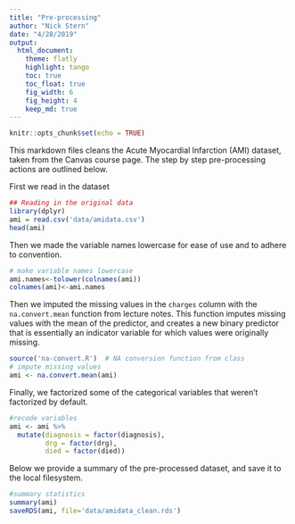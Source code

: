 ```yaml
---
title: "Pre-processing"
author: "Nick Stern"
date: "4/28/2019"
output: 
  html_document:
    theme: flatly
    highlight: tango
    toc: true
    toc_float: true
    fig_width: 6
    fig_height: 4
    keep_md: true
---
```


```r
knitr::opts_chunk$set(echo = TRUE)
```

This markdown files cleans the Acute Myocardial Infarction (AMI) dataset, taken from the Canvas course page. The step by step pre-processing actions are outlined below.

First we read in the dataset

```r
## Reading in the original data
library(dplyr)
ami = read.csv('data/amidata.csv')
head(ami)
```

Then we made the variable names lowercase for ease of use and to adhere to convention.

```r
# make variable names lowercase
ami.names<-tolower(colnames(ami))
colnames(ami)<-ami.names
```

Then we imputed the missing values in the ```charges``` column with the ```na.convert.mean``` function from lecture notes. This function imputes missing values with the mean of the predictor, and creates a new binary predictor that is essentially an indicator variable for which values were originally missing. 

```r
source('na-convert.R')  # NA conversion function from class
# impute missing values
ami <- na.convert.mean(ami)
```

Finally, we factorized some of the categorical variables that weren't factorized by default.

```r
#recode variables
ami <- ami %>%
  mutate(diagnosis = factor(diagnosis),
         drg = factor(drg),
         died = factor(died))
```

Below we provide a summary of the pre-processed dataset, and save it to the local filesystem.

```r
#summary statistics
summary(ami)
saveRDS(ami, file='data/amidata_clean.rds')
```




